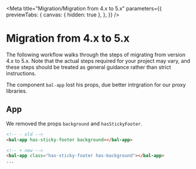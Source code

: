 
<Meta
  title="Migration/Migration from 4.x to 5.x"
  parameters={{
    previewTabs: {
      canvas: { hidden: true },
    },
  }}
/>

# Migration from 4.x to 5.x

The following workflow walks through the steps of migrating from version 4.x to 5.x.
Note that the actual steps required for your project may vary, and these steps should be treated as general guidance rather than strict instructions.

The component `bal-app` lost his props, due better intrgration for our proxy libraries.

## App

We removed the props `background` and `hasStickyFooter`.

```html
<!-- - old -->
<bal-app has-sticky-footer background></bal-app>

<!-- + new -->
<bal-app class="has-sticky-footer has-background"></bal-app>
...
```

<bal-doc-github link="/stories/migration/04-migration-from-4x-to-5x.stories.mdx"></bal-doc-github>
